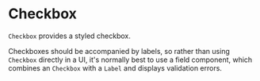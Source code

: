 

<Meta title="Checkbox" component={Checkbox} />

# Checkbox

`Checkbox` provides a styled checkbox. 

Checkboxes should be accompanied by labels, so rather than using `Checkbox` directly in a UI,
it's normally best to use a field component, which combines an `Checkbox` with a `Label` and
displays validation errors.

<Checkbox />
